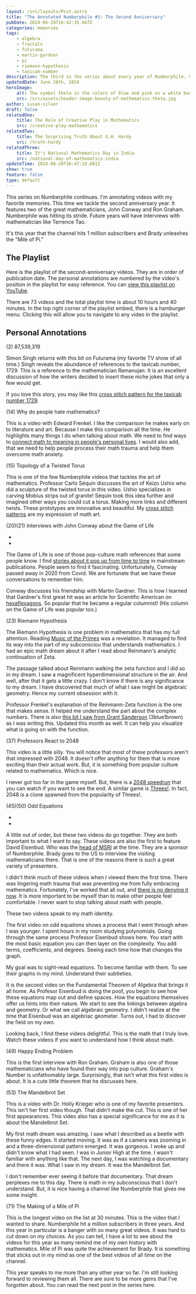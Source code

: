 ```yaml
---
layout: /src/layouts/Post.astro
title: "The Annotated Numberphile #3: The Second Anniversary"
pubDate: 2024-06-28T16:42:35.947Z
categories: memories
tags:
    - algebra
    - fractals
    - futurama
    - martin-gardner
    - pi
    - riemann-hypothesis
    - taxicab-number
description: The third in the series about every year of Numberphile. Videos about Algebriac Geometry, the Mandelbrot Set, and the Taxicab Number.
updatedDate: June 28th, 2024
heroImage:
    alt: The symbol theta in the colors of blue and pink on a white background.
    src: /src/assets/header-image-beauty-of-mathematics-theta.jpg
author: susan-silver
draft: false
relatedOne:
    title: The Role of Creative Play in Mathematics
    src: /creative-play-mathematics
relatedTwo:
    title: The Surprising Truth About G.H. Hardy
    src: /truth-hardy
relatedThree:
    title: It's National Mathematics Day in India
    src: /national-day-of-mathematics-india
updateTime: 2024-06-28T16:47:10.681Z
show: true
feature: false
type: default
---
```



 This series on Numberphile continues. I'm annotating videos with my favorite memories. This time we tackle the second anniversary year. It features two of the great mathematicians, John Conway and Ron Graham. Numberphile was hitting its stride. Future years will have interviews with mathematician like  Terrence Tao.

 It's this year that the channel hits 1 million subscribers and Brady unleashes the "Mile of Pi."

<SeriesMenu />


## The Playlist

Here is the playlist of the second-anniversary videos. They are in order of publication date. The personal annotations are numbered by the video's position in the playlist for easy reference. You can [view this playlist on YouTube](https://youtube.com/playlist?list=PLLL_2f0y97l8faLkerCnb5uQoxnEoyjdn&si=0jRFnVH7ypR9QKAS). 

There are 73 videos and the total playlist time is about 10 hours and 40 minutes. In the top right corner of the playlist embed, there is a hamburger menu. Clicking this will allow you to navigate to any video in the playlist. 

<PlaylistThree />


## Personal Annotations

(2) 87,539,319
<YouTube id="https://youtu.be/bJDiZi9dqOg?si=-RnHUKeYDcX0me_M" />

Simon Singh returns with this bit on Futurama (my favorite TV show of all time.) Singh reveals the abundance of references to the taxicab number, 1729. This is a reference to the mathematician Ramanujan. It is an excellent discussion of how the writers decided to insert these niche jokes that only a few would get. 

If you love this story, you may like this [cross stitch pattern for the taxicab number 1729](/patterns/Taxicab-Number.pdf). 

(14) Why do people hate mathematics?
<YouTube id="https://youtu.be/Yexc19j3TjE?si=8AbpS9SEyX2qjmDs" />

This is a video with Edward Frenkel. I like the comparison he makes early on to literature and art. Because I make this comparison all the time. He highlights many things I do when talking about math. We need to find ways to [connect math to meaning in people's personal lives](/a-writers-illicit-love-affair-with-mathematics). I would also add, that we need to help people process their math trauma and help them overcome math anxiety. 

(15) Topology of a Twisted Torus
<YouTube id="https://youtu.be/3_VydFQmtZ8?si=wUDYlOPDyOa2q8ab" />

This is one of the few Numberphile videos that tackles the art of mathematics. Professor Carlo Séquin discusses the art of Keizo Ushio who did a sculpture of the twisted torus in this video. Ushio specializes in carving Mobius strips out of granite! Séquin took this idea further and imagined other ways you could cut a torus. Making more links and different twists. These prototypes are innovative and beautiful. My [cross stitch patterns](/downloads) are my expression of math art.

(20)(21) Interviews with John Conway about the Game of Life
- <YouTube id="https://youtu.be/E8kUJL04ELA?si=F1BLj4NIy2Wuc46w" />
- <YouTube id="https://youtu.be/R9Plq-D1gEk?si=Y74qsTPE-BNRWyuw" />

The Game of Life is one of those pop-culture math references that some people know. I find [stories about it pop up from time to time](https://www.newscientist.com/article/2407617-decades-old-mathematical-mystery-about-the-game-of-life-finally-solved/) in mainstream publications. People seem to find it fascinating. Unfortunately, Conway passed away in 2020 from Covid. We are fortunate that we have these conversations to remember him.  

Conway discusses his friendship with Martin Gardner. This is how I learned that Gardner's first great hit was an article for Scientific American on [hexaflexagons](https://martin-gardner.org/SciAm1.html). So popular that he became a regular columnist! (His column on the Game of Life was popular too.)

(23) Riemann Hypothesis
<YouTube id="https://youtu.be/d6c6uIyieoo?si=X9S2Uh3-tPgWayOG" />

The Riemann Hypothesis is one problem in mathematics that has my full attention. Reading [Music of the Primes](https://www.amazon.com/Music-Primes-Searching-Greatest-Mathematics/dp/0062064010) was a revelation. It managed to find its way into the part of my subconsciou that understands mathematics. I had an epic math dream about it after I read about Reinmann's analytic continuation of Zeta. 

The passage talked about Reinmann walking the zeta function and I did so in my dream. I saw a magnificent hyperdimensional structure in the air. And well, after that it gets a little crazy. I don't know if there is any significance to my dream. I have discovered that much of what I saw might be algebraic geometry. Hence my current obsession with it. 

Professor Frenkel's explanation of the Reinmann-Zeta function is the one that makes sense. It helped me understand the part about the complex numbers. There is also [this bit I saw from Grant Sanderson](https://www.3blue1brown.com/lessons/zeta) (3blue1brown) as I was writing this. Updated this month as well. It can help you visualize what is going on with the function. 

(37) Professors React to 2048
<YouTube id="https://youtu.be/00Qu1kgsGpM?si=DaeIZgjX4FomfJgU" />

This video is a little silly. You will notice that most of these professors aren't that impressed with 2048. It doesn't offer anything for them that is more exciting than their actual work. But, it is something from popular culture related to mathematics. Which is nice. 

I never got too far in the game myself. But, there is a [2048 speedrun](https://www.youtube.com/watch?v=3oVIn3DYnAg) that you can watch if you want to see the end. A similar game is [Threes!](https://en.wikipedia.org/wiki/Threes). In fact, 2048 is a clone spawned from the popularity of Threes!. 

(45)(50) Odd Equations
- <YouTube id="https://youtu.be/8l-La9HEUIU?si=pE_HSnlqZVS_6IIf" />
- <YouTube id="https://youtu.be/shEk8sz1oOw?si=WBs7G4mJqDIdRQ4K" />

A little out of order, but these two videos do go together. They are both important to what I want to say. These videos are also the first to feature David Eisenbud. Who was the [head of MSRI](https://www.slmath.org/) at the time. They are a sponsor of Numberphile. Brady goes to the US to interview the visiting  mathematicians there. That is one of the reasons there is such a great variety of presenters. 

I didn't think much of these videos when I viewed them the first time. There was lingering math trauma that was preventing me from fully embracing mathematics. Fortunately, I've worked that all out, and [there is no denying it now](/math-communication-as-rebellion). It is more important to be myself than to make other people feel comfortable. I never want to stop talking about math with people. 

These two videos speak to my math identity. 

The first video on odd equations shows a process that I went through when I was younger. I spent hours in my room studying polynomials. Going through the same process Professor Eisenbud shows here. You start with the most basic equation you can then layer on the complexity. You add terms, coefficients, and degrees. Seeing each time how that changes the graph. 

My goal was to sight-read equations. To become familiar with them. To see their graphs in my mind. Understand their subtleties. 

It is the second video on the Fundamental Theorem  of Algebra that brings it all home. As Profesor Eisenbud is doing the poof, you begin to see how these equations map out and define spaces. How the equations themselves offer us hints into their nature. We start to see the linkings between algebra and geometry. Or what we call algebraic geometry. I didn't realize at the time that Eisenbud was an algebriac geometer. Turns out, I had to discover the field on my own. 

Looking back, I find these videos delightful. This is the math that I truly love. Watch these videos if you want to understand how I think about math. 

(49) Happy Ending Problem
<YouTube id="https://youtu.be/xPk3SZiFEvQ?si=5rlodj954-dhIEaG" />

This is the first interview with Ron Graham. Graham is also one of those  mathematicians who have found their way into pop culture. Graham's Number is unfathomably large. Surprisingly, that isn't what this first video is about. It is a cute little theorem that he discusses here. 

(53) The Mandelbrot Set 
<YouTube id="https://youtu.be/NGMRB4O922I?si=czFdYmMUpZpOeqQq" />

This is a video with Dr. Holly Krieger who is one of my favorite presenters. This isn't her first video though. That didn't make the cut. This is one of her first appearances. This video also has a special significance for me as it is about the Mandelbrot Set. 

My first math dream was amazing. I saw what I described as a beetle with these funny edges. It started moving. It was as if a camera was zooming in and a three-dimensional pattern emerged. It was gorgeous. I woke up and didn't know what I had seen. I was in Junior High at the time. I wasn't familiar with anything like that. The next day, I was watching a documentary and there it was. What I saw in my dream. It was the Mandelbrot Set. 

I don't remember ever seeing it before that documentary. That dream  perplexes me to this day. There is math in my subconscious that I don't understand. But, it is nice having a channel like Numberphile that gives me some insight.

(71) The Making of a Mile of Pi
<YouTube id="https://youtu.be/99Welatppzk?si=1uSi52xOJ6G25zgR" />

This is the longest video on the list at 30 minutes. This is the video that I wanted to share. Numberphile hit a million subscribers in three years. And this year in particular is a banger with so many great videos. It was hard to cut down on my choices. As you can tell, I have a lot to see about the videos for this year as many remind me of my own history with mathematics. Mile of Pi was quite the achievement for Brady. It is something that sticks out in my mind as one of the best videos of all time on the channel. 

This year speaks to me more than any other year so far. I'm still looking forward to reviewing them all. There are sure to be more gems that I've forgotten about. You can read the next post in the series here. 

<Prev prev="/annotated-numberphile-first-anniversary" />